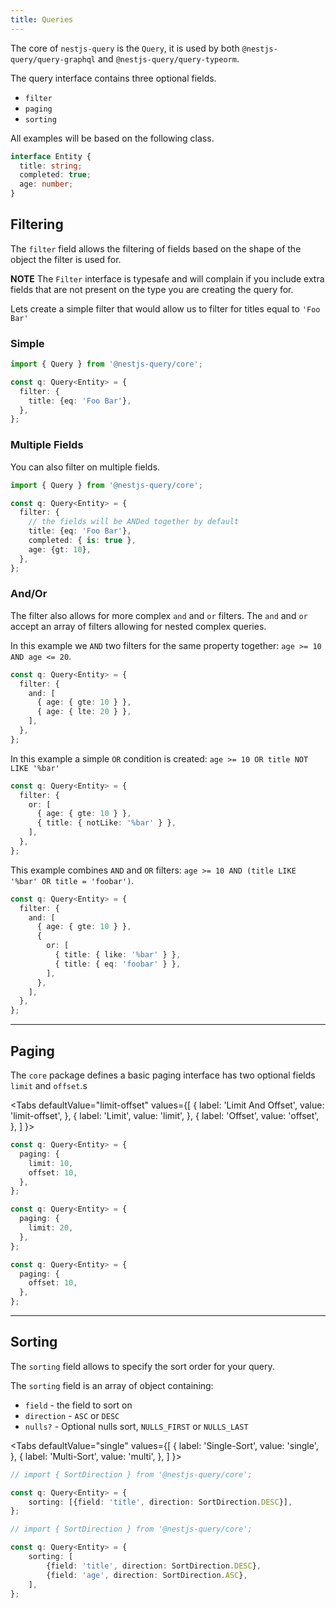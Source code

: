 ```yaml
---
title: Queries
---
```



The core of `nestjs-query` is the `Query`, it is used by both `@nestjs-query/query-graphql` and `@nestjs-query/query-typeorm`.

The query interface contains three optional fields.

* `filter`
* `paging`
* `sorting`

All examples will be based on the following class.

```ts
interface Entity {
  title: string;
  completed: true;
  age: number;
}
```

## Filtering

The `filter` field allows the filtering of fields based on the shape of the object the filter is used for.

**NOTE** The `Filter` interface is typesafe and will complain if you include extra fields that are not present on the
type you are creating the query for.

Lets create a simple filter that would allow us to filter for titles equal to `'Foo Bar'`

### Simple

```ts
import { Query } from '@nestjs-query/core';

const q: Query<Entity> = {
  filter: {
    title: {eq: 'Foo Bar'},
  },
};
```

### Multiple Fields

You can also filter on multiple fields.

```ts
import { Query } from '@nestjs-query/core';

const q: Query<Entity> = {
  filter: {
    // the fields will be ANDed together by default
    title: {eq: 'Foo Bar'},
    completed: { is: true },
    age: {gt: 10},
  },
};
```

### And/Or

The filter also allows for more complex `and` and `or` filters. The `and` and `or` accept an array of filters allowing
for nested complex queries.

In this example we `AND` two filters for the same property together: `age >= 10 AND age <= 20`.

```ts
const q: Query<Entity> = {
  filter: {
    and: [
      { age: { gte: 10 } },
      { age: { lte: 20 } },
    ],
  },
};
```

In this example a simple `OR` condition is created: `age >= 10 OR title NOT LIKE '%bar'`

```ts
const q: Query<Entity> = {
  filter: {
    or: [
      { age: { gte: 10 } },
      { title: { notLike: '%bar' } },
    ],
  },
};
```

This example combines `AND` and `OR` filters: `age >= 10 AND (title LIKE '%bar' OR title = 'foobar')`.

```ts
const q: Query<Entity> = {
  filter: {
    and: [
      { age: { gte: 10 } },
      {
        or: [
          { title: { like: '%bar' } },
          { title: { eq: 'foobar' } },
        ],
      },
    ],
  },
};
```

---

## Paging

The `core` package defines a basic paging interface has two optional fields `limit` and `offset`.s

<Tabs
  defaultValue="limit-offset"
  values={[
    { label: 'Limit And Offset', value: 'limit-offset', },
    { label: 'Limit', value: 'limit', },
    { label: 'Offset', value: 'offset', },
  ]
}>
<TabItem value="limit-offset">

```ts
const q: Query<Entity> = {
  paging: {
    limit: 10,
    offset: 10,
  },
};
```

</TabItem>
<TabItem value="limit">

```ts
const q: Query<Entity> = {
  paging: {
    limit: 20,
  },
};
```

</TabItem>
<TabItem value="offset">

```ts
const q: Query<Entity> = {
  paging: {
    offset: 10,
  },
};
```

</TabItem>
</Tabs>

---

## Sorting

The `sorting` field allows to specify the sort order for your query.

The `sorting` field is an array of object containing:
 * `field` - the field to sort on
 * `direction` - `ASC` or `DESC`
 * `nulls?` - Optional nulls sort, `NULLS_FIRST` or `NULLS_LAST`

<Tabs
  defaultValue="single"
  values={[
    { label: 'Single-Sort', value: 'single', },
    { label: 'Multi-Sort', value: 'multi', },
  ]
}>
<TabItem value="single">

```ts
// import { SortDirection } from '@nestjs-query/core';

const q: Query<Entity> = {
    sorting: [{field: 'title', direction: SortDirection.DESC}],
};
```

</TabItem>
<TabItem value="multi">

```ts
// import { SortDirection } from '@nestjs-query/core';

const q: Query<Entity> = {
    sorting: [
        {field: 'title', direction: SortDirection.DESC},
        {field: 'age', direction: SortDirection.ASC},
    ],
};

```

</TabItem>
</Tabs>
